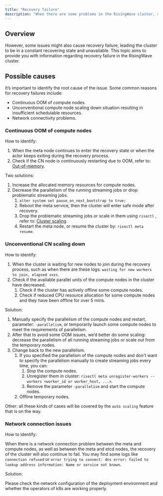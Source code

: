 ```yaml
---
title: "Recovery failure"
description: "When there are some problems in the RisingWave cluster, such as node restart and network abnormalities, the cluster will enter recovery processing to ensure data consistency."
---
```


## Overview

However, some issues might also cause recovery failure, leading the cluster to be in a constant recovering state and unavailable. This topic aims to provide you with information regarding recovery failure in the RisingWave cluster.

## Possible causes

It’s important to identify the root cause of the issue. Some common reasons for recovery failures include:

* Continuous OOM of compute nodes.
* Unconventional compute node scaling down situation resulting in insufficient schedulable resources.
* Network connectivity problems.

### Continuous OOM of compute nodes
How to identify:

1. When the meta node continues to enter the recovery state or when the actor keeps exiting during the recovery process.
2. Check if the CN node is continuously restarting due to OOM, refer to: [Out-of-memory](/docs/current/troubleshoot-oom/).

Two solutions:

1. Increase the allocated memory resources for compute nodes.
2. Decrease the parallelism of the running streaming jobs or drop problematic streaming jobs.
   1. `alter system set pause_on_next_bootstrap to true;`
   2. Reboot the meta service, then the cluster will enter safe mode after recovery.
   3. Drop the problematic streaming jobs or scale in them using `risectl` , refer to: [Cluster scaling](/docs/current/k8s-cluster-scaling/).
   4. Restart the meta node, or resume the cluster by: `risectl meta resume`.

### Unconventional CN scaling down

How to identify:

1. When the cluster is waiting for new nodes to join during the recovery process, such as when there are these logs: `waiting for new workers to join, elapsed xxxs`.
2. Check if the available parallel units of the compute nodes in the cluster have decreased.
   1. Check if the cluster has actively offline some compute nodes.
   2. Check if reduced CPU resource allocation for some compute nodes and they have been offline for over 5 mins.

Solution:

1. Manually specify the parallelism of the compute nodes and restart, parameter: `-parallelism`, or temporarily launch some compute nodes to meet the requirements of parallelism.
2. After that to avoid some OOM issues, we’d better do some scaling: decrease the parallelism of all running streaming jobs or scale out from the temporary nodes.
3. Change back to the new parallelism.
   1. If you specified the parallelism of the compute nodes and don't want to specify the parallelism manually to create streaming jobs every time, you can:
         1. Stop the compute nodes.
         2. Unregister them in cluster: `risectl meta unregister-workers --workers <worker_id or worker_host, ...>`.
         3. Remove the parameter `-parallelism` and start the compute nodes.
   2. Offline temporary nodes.

Other: all these kinds of cases will be covered by the `auto scaling` feature that is on the way.

### Network connection issues

How to identify:

When there is a network connection problem between the meta and compute nodes, as well as between the meta and etcd nodes, the recovery of the cluster will also continue to fail. You may find some logs like `connection refused` or `error trying to connect: dns error: failed to lookup address information: Name or service not known`.

Solution:

Please check the network configuration of the deployment environment and whether the operators of k8s are working properly.
